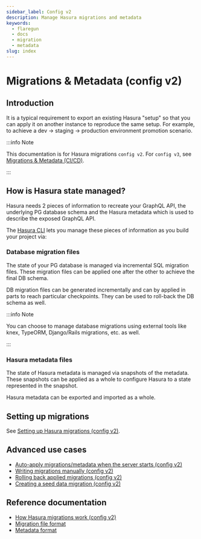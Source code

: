 ```yaml
---
sidebar_label: Config v2
description: Manage Hasura migrations and metadata
keywords:
  - flaregun
  - docs
  - migration
  - metadata
slug: index
---
```


# Migrations & Metadata (config v2)

## Introduction

It is a typical requirement to export an existing Hasura "setup" so that
you can apply it on another instance to reproduce the same setup. For
example, to achieve a dev -> staging -> production environment promotion
scenario.

:::info Note

This documentation is for Hasura migrations `config v2`.
For `config v3`, see [Migrations & Metadata (CI/CD)](/graphql/core/migrations/index.mdx).

:::

## How is Hasura state managed?

Hasura needs 2 pieces of information to recreate your GraphQL API, the
underlying PG database schema and the Hasura metadata which is used to
describe the exposed GraphQL API.

The [Hasura CLI](/graphql/core/hasura-cli/index.mdx) lets you manage these pieces of
information as you build your project via:

### Database migration files

The state of your PG database is managed via incremental SQL migration
files. These migration files can be applied one after the other to
achieve the final DB schema.

DB migration files can be generated incrementally and can by applied in
parts to reach particular checkpoints. They can be used to roll-back the
DB schema as well.

:::info Note

You can choose to manage database migrations using external tools like
knex, TypeORM, Django/Rails migrations, etc. as well.

:::

### Hasura metadata files

The state of Hasura metadata is managed via snapshots of the metadata.
These snapshots can be applied as a whole to configure Hasura to a state
represented in the snapshot.

Hasura metadata can be exported and imported as a whole.

## Setting up migrations

See [Setting up Hasura migrations (config v2)](/graphql/core/migrations/config-v2/migrations-setup.mdx).

## Advanced use cases

- [Auto-apply migrations/metadata when the server starts (config v2)](/graphql/core/migrations/config-v2/advanced/auto-apply-migrations.mdx)
- [Writing migrations manually (config v2)](/graphql/core/migrations/config-v2/advanced/writing-migrations-manually.mdx)
- [Rolling back applied migrations (config v2)](/graphql/core/migrations/config-v2/advanced/rolling-back-migrations.mdx)
- [Creating a seed data migration (config v2)](/graphql/core/migrations/config-v2/advanced/seed-data-migration.mdx)

## Reference documentation

- [How Hasura migrations work (config v2)](/graphql/core/migrations/config-v2/reference/how-it-works.mdx)
- [Migration file format](/graphql/core/migrations/config-v2/reference/migration-file-format.mdx)
- [Metadata format](/graphql/core/migrations/config-v2/reference/metadata-format.mdx)
